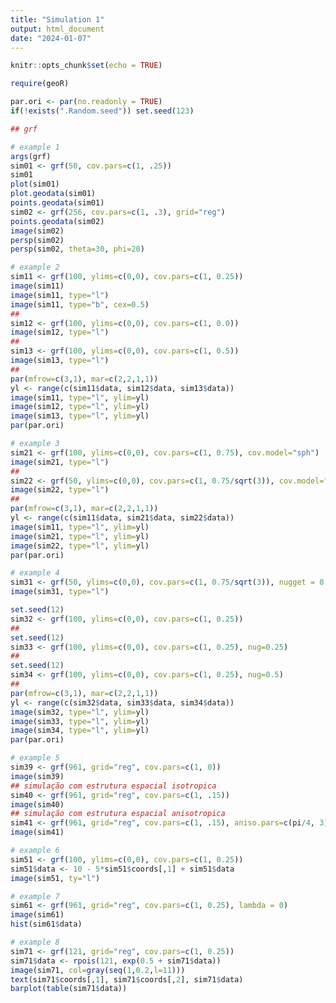 ```yaml
---
title: "Simulation 1"
output: html_document
date: "2024-01-07"
---
```


```r
knitr::opts_chunk$set(echo = TRUE)
```

```r

require(geoR)

par.ori <- par(no.readonly = TRUE)
if(!exists(".Random.seed")) set.seed(123)

## grf

# example 1
args(grf)
sim01 <- grf(50, cov.pars=c(1, .25))
sim01
plot(sim01)
plot.geodata(sim01)
points.geodata(sim01)
sim02 <- grf(256, cov.pars=c(1, .3), grid="reg") 
points.geodata(sim02)
image(sim02)
persp(sim02)
persp(sim02, theta=30, phi=20)

# example 2
sim11 <- grf(100, ylims=c(0,0), cov.pars=c(1, 0.25))
image(sim11)
image(sim11, type="l")
image(sim11, type="b", cex=0.5)
##
sim12 <- grf(100, ylims=c(0,0), cov.pars=c(1, 0.0))
image(sim12, type="l")
##
sim13 <- grf(100, ylims=c(0,0), cov.pars=c(1, 0.5))
image(sim13, type="l")
##
par(mfrow=c(3,1), mar=c(2,2,1,1))
yl <- range(c(sim11$data, sim12$data, sim13$data))
image(sim11, type="l", ylim=yl)
image(sim12, type="l", ylim=yl)
image(sim13, type="l", ylim=yl)
par(par.ori)

# example 3
sim21 <- grf(100, ylims=c(0,0), cov.pars=c(1, 0.75), cov.model="sph")
image(sim21, type="l")
##
sim22 <- grf(50, ylims=c(0,0), cov.pars=c(1, 0.75/sqrt(3)), cov.model="mat", kappa=2)
image(sim22, type="l")
##
par(mfrow=c(3,1), mar=c(2,2,1,1))
yl <- range(c(sim11$data, sim21$data, sim22$data))
image(sim11, type="l", ylim=yl)
image(sim21, type="l", ylim=yl)
image(sim22, type="l", ylim=yl)
par(par.ori)

# example 4
sim31 <- grf(50, ylims=c(0,0), cov.pars=c(1, 0.75/sqrt(3)), nugget = 0.1, cov.model="gau")
image(sim31, type="l")

set.seed(12)
sim32 <- grf(100, ylims=c(0,0), cov.pars=c(1, 0.25))
##
set.seed(12)
sim33 <- grf(100, ylims=c(0,0), cov.pars=c(1, 0.25), nug=0.25)
##
set.seed(12)
sim34 <- grf(100, ylims=c(0,0), cov.pars=c(1, 0.25), nug=0.5)
##
par(mfrow=c(3,1), mar=c(2,2,1,1))
yl <- range(c(sim32$data, sim33$data, sim34$data))
image(sim32, type="l", ylim=yl)
image(sim33, type="l", ylim=yl)
image(sim34, type="l", ylim=yl)
par(par.ori)

# example 5
sim39 <- grf(961, grid="reg", cov.pars=c(1, 0))
image(sim39)
## simulação com estrutura espacial isotropica
sim40 <- grf(961, grid="reg", cov.pars=c(1, .15))
image(sim40)
## simulação com estrutura espacial anisotropica
sim41 <- grf(961, grid="reg", cov.pars=c(1, .15), aniso.pars=c(pi/4, 3))
image(sim41)

# example 6
sim51 <- grf(100, ylims=c(0,0), cov.pars=c(1, 0.25))
sim51$data <- 10 - 5*sim51$coords[,1] + sim51$data
image(sim51, ty="l")

# example 7
sim61 <- grf(961, grid="reg", cov.pars=c(1, 0.25), lambda = 0)
image(sim61)
hist(sim61$data)

# example 8
sim71 <- grf(121, grid="reg", cov.pars=c(1, 0.25))
sim71$data <- rpois(121, exp(0.5 + sim71$data))
image(sim71, col=gray(seq(1,0.2,l=11)))
text(sim71$coords[,1], sim71$coords[,2], sim71$data)
barplot(table(sim71$data))

```

